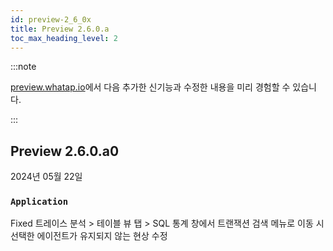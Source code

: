 ```yaml
---
id: preview-2_6_0x
title: Preview 2.6.0.a
toc_max_heading_level: 2
---
```


<head>
<meta name="robots" content="noindex, nofollow"/>
</head>

:::note

[preview.whatap.io](https://preview.whatap.io)에서 다음 추가한 신기능과 수정한 내용을 미리 경험할 수 있습니다. 

:::

## Preview 2.6.0.a0

2024년 05월 22일

<div class='indentTab'>

### `Application`

<Status>Fixed</Status> <UI>트레이스 분석</UI> &gt; <UI>테이블 뷰</UI> 탭 &gt; <UI>SQL 통계</UI> 창에서 <UI>트랜잭션 검색</UI> 메뉴로 이동 시 선택한 에이전트가 유지되지 않는 현상 수정

</div>
